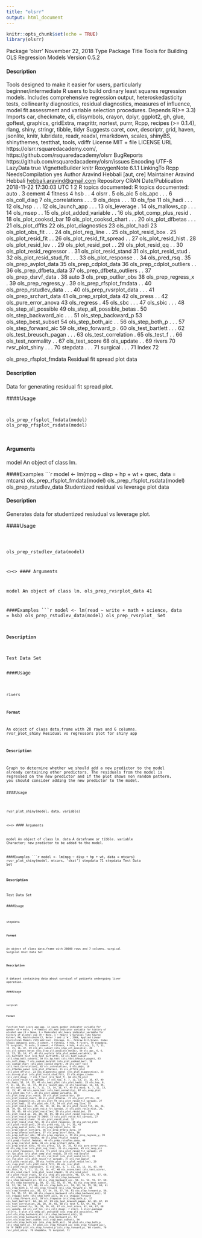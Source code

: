 ```yaml
---
title: "olsrr"
output: html_document
---
```


```r
knitr::opts_chunk$set(echo = TRUE)
library(olsrr)
```

Package ‘olsrr’
November 22, 2018
Type Package
Title Tools for Building OLS Regression Models
Version 0.5.2

#### Description 
 Tools designed to make it easier for users, particularly beginner/intermediate R users
to build ordinary least squares regression models. Includes comprehensive regression output,
heteroskedasticity tests, collinearity diagnostics, residual diagnostics, measures of influence,
model fit assessment and variable selection procedures.
Depends R(>= 3.3)
Imports car, checkmate, cli, clisymbols, crayon, dplyr, ggplot2, gh,
glue, goftest, graphics, gridExtra, magrittr, nortest, purrr,
Rcpp, recipes (>= 0.1.4), rlang, shiny, stringr, tibble, tidyr
Suggests caret, covr, descriptr, grid, haven, jsonlite, knitr,
lubridate, readr, readxl, rmarkdown, scales, shinyBS,
shinythemes, testthat, tools, vdiffr
License MIT + file LICENSE
URL https://olsrr.rsquaredacademy.com/,
https://github.com/rsquaredacademy/olsrr
BugReports https://github.com/rsquaredacademy/olsrr/issues
Encoding UTF-8
LazyData true
VignetteBuilder knitr
RoxygenNote 6.1.1
LinkingTo Rcpp
NeedsCompilation yes
Author Aravind Hebbali [aut, cre]
Maintainer Aravind Hebbali <hebbali.aravind@gmail.com>
  Repository CRAN
Date/Publication 2018-11-22 17:30:03 UTC
1
2 R topics documented:
  R topics documented:
  auto . 3
cement 4
fitness 4
hsb . . 4
olsrr . 5
ols_aic 5
ols_apc . . . 6
ols_coll_diag 7
ols_correlations . . . 9
ols_deps . . . 10
ols_fpe 11
ols_hadi . . . 12
ols_hsp . . . 12
ols_launch_app . . . 13
ols_leverage . 14
ols_mallows_cp . . . 14
ols_msep . . 15
ols_plot_added_variable . . 16
ols_plot_comp_plus_resid . 18
ols_plot_cooksd_bar 19
ols_plot_cooksd_chart . . . 20
ols_plot_dfbetas . . . 21
ols_plot_dffits 22
ols_plot_diagnostics 23
ols_plot_hadi 23
ols_plot_obs_fit . . . 24
ols_plot_reg_line . . 25
ols_plot_resid_box . 25
ols_plot_resid_fit . . 26
ols_plot_resid_fit_spread . . 27
ols_plot_resid_hist . 28
ols_plot_resid_lev . . 29
ols_plot_resid_pot . . 29
ols_plot_resid_qq . . 30
ols_plot_resid_regressor . . 31
ols_plot_resid_stand 31
ols_plot_resid_stud . 32
ols_plot_resid_stud_fit . . . 33
ols_plot_response . . 34
ols_pred_rsq . 35
ols_prep_avplot_data 35
ols_prep_cdplot_data 36
ols_prep_cdplot_outliers . . 36
ols_prep_dfbeta_data 37
ols_prep_dfbeta_outliers . . 37
ols_prep_dsrvf_data . 38
auto 3
ols_prep_outlier_obs 38
ols_prep_regress_x . 39
ols_prep_regress_y . 39
ols_prep_rfsplot_fmdata . . 40
ols_prep_rstudlev_data . . . 40
ols_prep_rvsrplot_data . . . 41
ols_prep_srchart_data 41
ols_prep_srplot_data 42
ols_press . . 42
ols_pure_error_anova 43
ols_regress . 45
ols_sbc . . . 47
ols_sbic . . . 48
ols_step_all_possible 49
ols_step_all_possible_betas . 50
ols_step_backward_aic . . . 51
ols_step_backward_p 53
ols_step_best_subset 54
ols_step_both_aic . . 56
ols_step_both_p . . . 57
ols_step_forward_aic 59
ols_step_forward_p . 60
ols_test_bartlett . . . 62
ols_test_breusch_pagan . . . 63
ols_test_correlation . 65
ols_test_f . . 66
ols_test_normality . . 67
ols_test_score 68
ols_update . . 69
rivers 70
rvsr_plot_shiny . . . 70
stepdata . . . 71
surgical . . . 71
Index 72

ols_prep_rfsplot_fmdata
Residual fit spread plot data

#### Description 
 
Data for generating residual fit spread plot.

####Usage 
<pre><code>

ols_prep_rfsplot_fmdata(model)
ols_prep_rfsplot_rsdata(model)

 </code></pre>
#### Arguments 
 
model An object of class lm.

####Examples 
 ```r

model <- lm(mpg ~ disp + hp + wt + qsec, data = mtcars)
ols_prep_rfsplot_fmdata(model)
ols_prep_rfsplot_rsdata(model)
ols_prep_rstudlev_data
Studentized residual vs leverage plot data

#### Description 
 
Generates data for studentized resiudual vs leverage plot.

####Usage 
<pre><code>

ols_prep_rstudlev_data(model)

 <\code><\pre>
#### Arguments 
 
model An object of class lm.
ols_prep_rvsrplot_data 41

####Examples 
 ```r

model <- lm(read ~ write + math + science, data = hsb)
ols_prep_rstudlev_data(model)
ols_prep_rvsrplot_ Set

#### Description 
 
Test Data Set

####Usage 
<pre><code>

rivers

#### Format 

An object of class data.frame with 20 rows and 6 columns.
rvsr_plot_shiny Residual vs regressors plot for shiny app

#### Description 
 
Graph to determine whether we should add a new predictor to the model already containing other
predictors. The residuals from the model is regressed on the new predictor and if the plot shows
non random pattern, you should consider adding the new predictor to the model.

####Usage 
<pre><code>

rvsr_plot_shiny(model, data, variable)

 <\code><\pre>
#### Arguments 
 
model An object of class lm.
data A dataframe or tibble.
variable Character; new predictor to be added to the model.

####Examples 
 ```r

model <- lm(mpg ~ disp + hp + wt, data = mtcars)
rvsr_plot_shiny(model, mtcars, 'drat')
stepdata 71
stepdata Test Data Set

#### Description 
 
Test Data Set

####Usage 
<pre><code>

stepdata

#### Format 

An object of class data.frame with 20000 rows and 7 columns.
surgical Surgical Unit Data Set

#### Description 
 
A dataset containing data about survival of patients undergoing liver operation.

####Usage 
<pre><code>

surgical

#### Format 
function test score
age age, in years
gender indicator variable for gender (0 = male, 1 = female)
alc_mod indicator variable for history of alcohol use (0 = None, 1 = Moderate)
alc_heavy indicator variable for history of alcohol use (0 = None, 1 = Heavy)
y Survival Time
Source
Kutner, MH, Nachtscheim CJ, Neter J and Li W., 2004, Applied Linear Statistical Models (5th
                                                                                        edition). Chicago, IL., McGraw Hill/Irwin.
Index
Topic datasets
auto, 3
cement, 4
fitness, 4
hsb, 4
rivers, 70
stepdata, 71
surgical, 71
auto, 3
cement, 4
fitness, 4
hsb, 4
ols_aic, 5, 7, 11, 13, 15, 16, 47, 49
ols_all_subset (ols_step_all_possible),
49
ols_all_subset_betas
(ols_step_all_possible_betas),
50
ols_apc, 6, 6, 11, 13, 15, 16, 47, 49
ols_avplots (ols_plot_added_variable),
16
ols_bartlett_test (ols_test_bartlett),
62
ols_best_subset (ols_step_best_subset),
54
ols_bp_test (ols_test_breusch_pagan), 63
ols_coll_diag, 7
ols_cooksd_barplot
(ols_plot_cooksd_bar), 19
ols_cooksd_chart
(ols_plot_cooksd_chart), 20
ols_corr_test (ols_test_correlation), 65
ols_correlations, 9
ols_deps, 10
ols_dfbetas_panel (ols_plot_dfbetas), 21
ols_dffits_plot (ols_plot_dffits), 22
ols_diagnostic_panel
(ols_plot_diagnostics), 23
ols_dsrvsp_plot
(ols_plot_resid_stud_fit), 33
ols_eigen_cindex (ols_coll_diag), 7
ols_f_test (ols_test_f), 66
ols_fm_plot
(ols_plot_resid_fit_spread), 27
ols_fpe, 6, 7, 11, 13, 15, 16, 47, 49
ols_hadi, 12, 14, 35, 43
ols_hadi_plot (ols_plot_hadi), 23
ols_hsp, 6, 7, 11, 12, 15, 16, 47, 49
ols_launch_app, 13
ols_leverage, 12, 14, 35, 43
ols_mallows_cp, 6, 7, 11, 13, 14, 16, 47, 49
ols_msep, 6, 7, 11, 13, 15, 15, 47, 49
ols_norm_test (ols_test_normality), 67
ols_ovsp_plot (ols_plot_obs_fit), 24
ols_plot_added_variable, 16
ols_plot_comp_plus_resid, 18
ols_plot_cooksd_bar, 19
ols_plot_cooksd_chart, 20
ols_plot_dfbetas, 21
ols_plot_dffits, 22
ols_plot_diagnostics, 23
ols_plot_fm
(ols_plot_resid_fit_spread), 27
ols_plot_hadi, 23
ols_plot_obs_fit, 24
ols_plot_reg_line, 25
ols_plot_resid_box, 25, 26, 28, 30, 65, 68
ols_plot_resid_fit, 26, 26, 28, 30, 65, 68
ols_plot_resid_fit_spread, 27
ols_plot_resid_hist, 26, 28, 30, 65, 68
ols_plot_resid_lev, 29
ols_plot_resid_pot, 29
ols_plot_resid_qq, 26, 28, 30, 65, 68
ols_plot_resid_regressor, 31
ols_plot_resid_spread
72
INDEX 73
(ols_plot_resid_fit_spread), 27
ols_plot_resid_stand, 31
ols_plot_resid_stud, 32
ols_plot_resid_stud_fit, 33
ols_plot_response, 34
ols_potrsd_plot (ols_plot_resid_pot), 29
ols_pred_rsq, 12, 14, 35, 43
ols_prep_avplot_data, 35
ols_prep_cdplot_data, 36
ols_prep_cdplot_outliers, 36
ols_prep_dfbeta_data, 37
ols_prep_dfbeta_outliers, 37
ols_prep_dsrvf_data, 38
ols_prep_outlier_obs, 38
ols_prep_regress_x, 39
ols_prep_regress_y, 39
ols_prep_rfsplot_fmdata, 40
ols_prep_rfsplot_rsdata
(ols_prep_rfsplot_fmdata), 40
ols_prep_rstudlev_data, 40
ols_prep_rvsrplot_data, 41
ols_prep_srchart_data, 41
ols_prep_srplot_data, 42
ols_press, 12, 14, 35, 42
ols_pure_error_anova, 43
ols_reg_line (ols_plot_reg_line), 25
ols_regress, 45
ols_resp_viz (ols_plot_response), 34
ols_rfs_plot
(ols_plot_resid_fit_spread), 27
ols_rpc_plot
(ols_plot_comp_plus_resid), 18
ols_rsd_boxplot (ols_plot_resid_box), 25
ols_rsd_hist (ols_plot_resid_hist), 28
ols_rsd_plot
(ols_plot_resid_fit_spread), 27
ols_rsd_qqplot (ols_plot_resid_qq), 30
ols_rsdlev_plot (ols_plot_resid_lev), 29
ols_rvsp_plot (ols_plot_resid_fit), 26
ols_rvsr_plot
(ols_plot_resid_regressor), 31
ols_sbc, 6, 7, 11, 13, 15, 16, 47, 49
ols_sbic, 6, 7, 11, 13, 15, 16, 47, 48
ols_score_test (ols_test_score), 68
ols_srsd_chart (ols_plot_resid_stand),
31
ols_srsd_plot (ols_plot_resid_stud), 32
ols_step_all_possible, 49, 52, 54, 55, 57,
60, 61
ols_step_all_possible_betas, 50
ols_step_backward
(ols_step_backward_p), 53
ols_step_backward_aic, 50, 51, 54, 55, 57,
60, 61
ols_step_backward_p, 50, 52, 53, 55, 57, 60,
61
ols_step_best_subset, 50, 52, 54, 54, 57,
60, 61
ols_step_both_aic, 50, 52, 54, 55, 56, 60, 61
ols_step_both_p, 57
ols_step_forward (ols_step_forward_p),
60
ols_step_forward_aic, 50, 52, 54, 55, 57,
59, 61
ols_step_forward_p, 50, 52, 54, 55, 57, 60,
60
ols_stepaic_backward
(ols_step_backward_aic), 51
ols_stepaic_both (ols_step_both_aic), 56
ols_stepaic_forward
(ols_step_forward_aic), 59
ols_stepwise (ols_step_both_p), 57
ols_test_bartlett, 62, 64, 67, 69
ols_test_breusch_pagan, 62, 63, 67, 69
ols_test_correlation, 26, 28, 30, 65, 68
ols_test_f, 62, 64, 66, 69
ols_test_normality, 26, 28, 30, 65, 67
ols_test_score, 62, 64, 67, 68
ols_update, 69
ols_vif_tol (ols_coll_diag), 7
olsrr, 5
olsrr-package (olsrr), 5
plot.ols_step_all_possible
(ols_step_all_possible), 49
plot.ols_step_backward_aic
(ols_step_backward_aic), 51
plot.ols_step_backward_p
(ols_step_backward_p), 53
plot.ols_step_best_subset
(ols_step_best_subset), 54
plot.ols_step_both_aic
(ols_step_both_aic), 56
plot.ols_step_both_p (ols_step_both_p),
57
plot.ols_step_forward_aic
(ols_step_forward_aic), 59
74 INDEX
plot.ols_step_forward_p
(ols_step_forward_p), 60
rivers, 70
rvsr_plot_shiny, 70
stepdata, 71
surgical, 71
